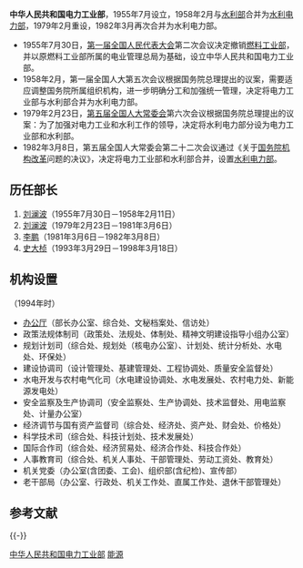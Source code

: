 {{unreferenced|time=2014-4-24}} 
{{Infobox PRCG
|机构名称=中华人民共和国电力工业部
|标志1=National Emblem of the People's Republic of China.svg
|上级机构=[[中华人民共和国国务院|中华人民共和国国务院]]
|机构类型=[[国务院组成部门|国务院组成部门]]
|行政级别=正部级
|地址1=[[北京市|北京市]]白广路二条1号<ref>{{cite journal|title=附录三 机械工业管理机构及领导人员|journal=中国机械工业年鉴|year=1997|pages=附-19|publisher=[[机械工业出版社|机械工业出版社]]|isbn=7-111-05780-5}}</ref>
|邮编1=100761
|image1 = Site of former Ministry of Power Industry of China (20210330185037).jpg
|caption1 = 电力工业部原址现为[[中国电力企业联合会|中国电力企业联合会]]
|沿革链接=中华人民共和国国务院机构时间线
|时期3=1955-1958
|机构3='''中华人民共和国电力工业部'''
|时期4=1958-1979
|机构4=[[中华人民共和国水利电力部|中华人民共和国水利电力部]]
|时期5=1979-1982
|机构5='''中华人民共和国电力工业部'''
|时期6=1982-1988
|机构6=[[中华人民共和国水利电力部|中华人民共和国水利电力部]]
|时期9=1993-1998
|机构9='''中华人民共和国电力工业部'''
|接替者=[[国家经济贸易委员会|国家经济贸易委员会]]电力司
}}

'''中华人民共和国电力工业部'''，1955年7月设立，1958年2月与[[中华人民共和国水利部|水利部]]合并为[[中华人民共和国水利电力部|水利电力部]]，1979年2月重设，1982年3月再次合并为水利电力部。

* 1955年7月30日，[[第一届全国人民代表大会|第一届全国人民代表大会]]第二次会议决定撤销[[中华人民共和国燃料工业部|燃料工业部]]，并以原燃料工业部所属的电业管理总局为基础，设立中华人民共和国电力工业部。
* 1958年2月，第一届全国人大第五次会议根据国务院总理提出的议案，需要适应调整国务院所属组织机构，进一步明确分工和加强统一管理，决定将电力工业部与水利部合并为水利电力部。
* 1979年2月23日，[[第五届全国人大常委会|第五届全国人大常委会]]第六次会议根据国务院总理提出的议案：为了加强对电力工业和水利工作的领导，决定将水利电力部分设为电力工业部和水利部。
* 1982年3月8日，第五届全国人大常委会第二十二次会议通过《关于[[国务院机构改革|国务院机构改革]]问题的决议》，决定将电力工业部和水利部合并，设置[[水利电力部|水利电力部]]。

==历任部长==
#[[刘澜波|刘澜波]]（1955年7月30日－1958年2月11日）
#[[刘澜波|刘澜波]]（1979年2月23日－1981年3月6日）
#[[李鹏|李鹏]]（1981年3月6日－1982年3月8日）
#[[史大桢|史大桢]]（1993年3月29日－1998年3月18日）

==机构设置==
（1994年时）
* [[办公厅|办公厅]]（部长办公室、综合处、文秘档案处、信访处）
*政策法规体制司（政策处、法规处、体制处、精神文明建设指导小组办公室）
*规划计划司（综合处、规划处（核电办公室）、计划处、统计分析处、水电处、环保处）
*建设协调司（设计管理处、基建管理处、工程协调处、质量安全监督处）
*水电开发与农村电气化司（水电建设协调处、水电发展处、农村电力处、新能源发电处）
*安全监察及生产协调司（安全监察处、生产协调处、技术监督处、用电监察处、计量办公室）
*经济调节与国有资产监督司（综合处、经济处、资产处、财会处、价格处）
*科学技术司（综合处、科技计划处、技术发展处）
*国际合作司（综合处、经济贸易处、经济合作处、科技合作处）
*人事教育司（综合处、机关人事处、干部管理处、劳动工资处、教育处）
*机关党委（办公室(含团委、工会)、组织部(含纪检)、宣传部）
*老干部局（办公室、行政处、机关工作处、直属工作处、退休干部管理处）

== 参考文献 ==
{{Reflist}}

{{-}}
{{第1届国务院|组成部门}}
{{第5届国务院|组成部门}}
{{第8届国务院|组成部门}}

[[Category:中华人民共和国电力工业部|]]
[[Category:国务院已撤销各部|能源]]